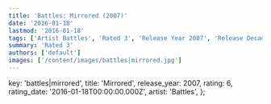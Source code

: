 ```yaml
---
title: 'Battles: Mirrored (2007)'
date: '2016-01-18'
lastmod: '2016-01-18'
tags: ['Artist Battles', 'Rated 3', 'Release Year 2007', 'Release Decade 2000']
summary: 'Rated 3'
authors: ['default']
images: ['/content/images/battles|mirrored.jpg']
---
```


  key: 'battles|mirrored',
  title: 'Mirrored',
  release_year: 2007,
  rating: 6,
  rating_date: '2016-01-18T00:00:00.000Z',
  artist: 'Battles',
};

<MusicRating data={data} />
